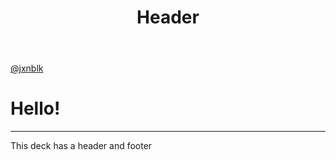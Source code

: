 
<Header>

# Header

</Header>

<Footer>

[@jxnblk](https://twitter.com/jxnblk)

</Footer>

# Hello!

---

This deck has a header and footer

